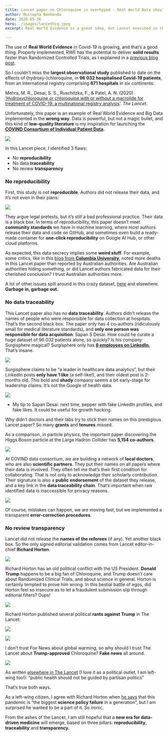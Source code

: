 ```yaml
---
title: Lancet paper on Chloroquine is overhyped - Real World Data should not be a black box
author: Mostapha Benhenda
date: 2020-05-26
hero: ./images/lancethcq.jpeg
excerpt: Real World Evidence is a great idea, but Lancet executed in the wrong way

---
```


The use of **Real World Evidence** in Covid-19 is growing, and that’s a good thing. Properly implemented, RWE has the potential to deliver **solid results** faster than Randomized Controlled Trials, as I explained in a [previous blog post](https://melwy.com/blog/coronavirus-therapeutics-real-world-evidence-with-ai-can-deliver-results-faster/).

So I couldn’t miss the **largest observational study** published to date on the effects of (hydroxy-)chloroquine, in **96 032 hospitalised Covid-19 patients**, from an international registry comprising **671 hospitals** in six continents:

Mehra, M. R., Desai, S. S., Ruschitzka, F., & Patel, A. N. (2020). [‘Hydroxychloroquine or chloroquine with or without a macrolide for treatment of COVID-19: a multinational registry analysis](https://doi.org/10.1016/S0140-6736%2820%2931180-6)’. _The Lancet_.

Unfortunately, this paper is an example of Real World Evidence and Big Data implemented in the **wrong way**. Data is powerful, but not a magic bullet, and this kind of **low-quality literature** is my inspiration for launching the [**COVIND Consortium of Individual Patient Data**](https://covind.org)**.**

![](https://cdn-images-1.medium.com/max/800/0*-YO-pbUhyptgO8u8.png)

In this Lancet piece, I identified 3 flaws:

-   No **reproducibility**
-   No data **traceability**
-   No review **transparency**

### No reproducibility

First, this study is not **reproducible**. Authors did not release their data, and it’s not even in their plans:

![](https://cdn-images-1.medium.com/max/800/0*P6_KWPSheIaOrGbI.jpeg)

They argue legal pretexts, but it’s still a bad professional practice. Their data is a black box. In terms of reproducibility, this paper doesn’t meet **community standards** we have in machine learning, where most authors release their data and code on GitHub, and sometimes even build a ready-made container for **one-click reproducibility** on Google AI Hub, or other cloud platforms.

As expected, this data secrecy implies some **weird stuff**. For example, some critics, like in this [blog from **Columbia University**](https://statmodeling.stat.columbia.edu/2020/05/25/hydroxychloroquine-update/), noted more deaths in this Lancet paper than reported by Australian authorities. Are Australian authorities hiding something, or did Lancet authors fabricated data for their cherished conclusion? I trust Australian authorities more.

A lot of other issues spill around in this crazy dataset, [here](https://drquay.com/hydroxychloroquine-political-science/) and elsewhere. **Garbage in, garbage out.**

### No data traceability

This Lancet paper also has no **data traceability**. Authors didn’t release the names of people who were responsible for data collection at hospitals. That’s the second black box. The paper only has 4 co-authors (ridiculously small for medical literature standards), and **only one person was responsible for data acquisition**: Sapan S Desai. How could he curate a huge dataset of 96 032 patients alone, so quickly? Is his company Surgisphere magical? Surgisphere only has [**6 employees on LinkedIn.**](https://www.linkedin.com/company/surgisphere) That’s insane.

![](https://cdn-images-1.medium.com/max/800/0*O1gxl8m7A9nwAXBy.jpg)

Surgisphere claims to be “a leader in healthcare data analytics”, but their LinkedIn posts **only have 1 like** (a self-like!), and their oldest post is 2-months old. This bold  and **shady** company seems a bit early-stage for leadership claims. It’s not the Google of health data.

![](https://cdn-images-1.medium.com/max/800/0*tDxoN1fimj09I96O.jpg)

-   My tip to Sapan Desai: next time, pepper with fake LinkedIn profiles, and fake likes. It could be useful for growth hacking.

Why didn’t doctors and their labs try to stick their names on this prestigious Lancet paper? So many **grants** and **tenures** missed.

As a comparison, in particle physics, the important paper discovering the Higgs Boson particle at the Large Hadron Collider has **5,154 co-authors**.

![](https://cdn-images-1.medium.com/max/800/0*f0DuJ3CmptQQbCKT.jpeg)

At COVIND data consortium, we are building a network of **local doctors**, who are also **scientific partners**. They put their names on all papers where their data is involved. They often tell me that’s their first condition for collaborating. That is not only to acknowledge their scholarly contribution. Their signature is also a **public endorsement** of the dataset they release, and a key link in the **data traceability chain**. That’s important when raw identified data is inaccessible for privacy reasons.

![](https://cdn-images-1.medium.com/max/800/0*1s3si8DSon3ZPOJK.png)

Of course, mistakes can happen, we are moving fast, but we implemented a transparent **error-correction procedures**.

### No review transparency

Lancet did not release the **names of the referees** (if any). Yet another black box. So the only signed editorial validation comes from Lancet editor-in-chief **Richard Horton**.

![](https://cdn-images-1.medium.com/max/800/0*KRGP8LP4h2qPSuwQ.jpeg)

Richard Horton has an old political conflict with the US President. **Donald Trump** happens to be a big fan of Chloroquine, and Trump doesn’t care about Randomized Clinical Trials, and about science in general. Horton is certainly tempted to prove him wrong. In this bestial battle of egos, did Horton feel so insecure as to let a fraudulent submission slip through editorial filters? Oups!

![](https://cdn-images-1.medium.com/max/800/0*S7goFM5kQWRTnBDd.jpeg)

Richard Horton published several political **rants against Trump** in The Lancet:

![](https://cdn-images-1.medium.com/max/800/0*azMTzyGJXaID9w5Y.jpeg)

![](https://cdn-images-1.medium.com/max/800/0*ZycrS53NY6gNWwQi.jpeg)

I don’t trust Fox News about global warming, so why should I trust The Lancet about **Trump-approved** Chloroquine? **Fake news** all around.

![](https://cdn-images-1.medium.com/max/800/0*-KpJ1033Y-zz-gdQ.jpeg)

As written [elsewhere in The Lancet](https://www.thelancet.com/journals/lancet/article/PIIS0140-6736%2820%2931140-5/fulltext) (I love it as a political outlet, I am left-wing too!): “public health should not be guided by partisan politics”

That’s true both ways.

As a left-wing citizen, I agree with Richard Horton when [he says](https://www.ft.com/content/8e54c36a-8311-11ea-b872-8db45d5f6714) that this pandemic is “the biggest **science policy failure** in a generation”, but I am surprised he wanted to be a part of it. So ironic.

From the ashes of the Lancet, I am still hopeful that a **new era for data-driven medicine** will emerge, based on three pillars: **reproducibility**, **traceability** and **transparency.**
